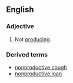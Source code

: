 ==English==

===Adjective===
{{en-adj|-}}

#Not [[producing]].  


===Derived terms===
*[[nonproductive cough]]
*[[nonproductive loan]]